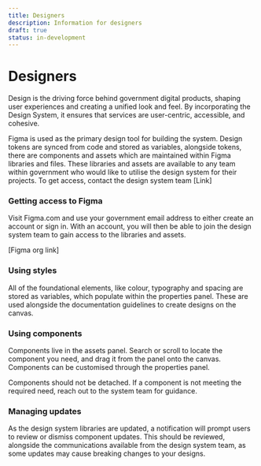 ```yaml
---
title: Designers
description: Information for designers
draft: true
status: in-development
---
```


# Designers

Design is the driving force behind government digital products, shaping user experiences and creating a unified look and feel. By incorporating the Design System, it ensures that services are user-centric, accessible, and cohesive.

Figma is used as the primary design tool for building the system. Design tokens are synced from code and stored as variables, alongside tokens, there are components and assets which are maintained within Figma libraries and files.
These libraries and assets are available to any team within government who would like to utilise the design system for their projects.
To get access, contact the design system team [Link]

### Getting access to Figma

Visit Figma.com and use your government email address to either create an account or sign in. With an account, you will then be able to join the design system team to gain access to the libraries and assets.

[Figma org link]

### Using styles

All of the foundational elements, like colour, typography and spacing are stored as variables, which populate within the properties panel. These are used alongside the documentation guidelines to create designs on the canvas.

### Using components

Components live in the assets panel. Search or scroll to locate the component you need, and drag it from the panel onto the canvas. Components can be customised through the properties panel.

Components should not be detached. If a component is not meeting the required need, reach out to the system team for guidance.

### Managing updates

As the design system libraries are updated, a notification will prompt users to review or dismiss component updates. This should be reviewed, alongside the communications available from the design system team, as some updates may cause breaking changes to your designs.
